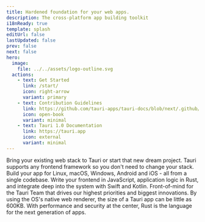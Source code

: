 ```yaml
---
title: Hardened foundation for your web apps.
description: The cross-platform app building toolkit
i18nReady: true
template: splash
editUrl: false
lastUpdated: false
prev: false
next: false
hero:
  image:
    file: ../../assets/logo-outline.svg
  actions:
    - text: Get Started
      link: /start/
      icon: right-arrow
      variant: primary
    - text: Contribution Guidelines
      link: https://github.com/tauri-apps/tauri-docs/blob/next/.github/CONTRIBUTING.md
      icon: open-book
      variant: minimal
    - text: Tauri 1.0 Documentation
      link: https://tauri.app
      icon: external
      variant: minimal
---
```



<div class="hero-bg">
	<div class="bg-logo"></div>
	<div class="bg-grad"></div>
	<div class="bg-grad-red"></div>
</div>

<CardGrid stagger>
	<Card title="Frontend Independent" icon="rocket">
		Bring your existing web stack to Tauri or start that new dream project.
		Tauri supports any frontend framework so you don't need to change your
		stack.
	</Card>
	<Card title="Cross Platform" icon="rocket">
		Build your app for Linux, macOS, Windows, Android and iOS - all from a
		single codebase.
	</Card>
	<Card title="Inter-Process Communication" icon="rocket">
		Write your frontend in JavaScript, application logic in Rust, and integrate
		deep into the system with Swift and Kotlin.
	</Card>
	<Card title="Maximum Security" icon="rocket">
		Front-of-mind for the Tauri Team that drives our highest priorities and
		biggest innovations.
	</Card>
	<Card title="Minimal Size" icon="rocket">
		By using the OS's native web renderer, the size of a Tauri app can be little
		as 600KB.
	</Card>
	<Card title="Powered by Rust" icon="rocket">
		With performance and security at the center, Rust is the language for the
		next generation of apps.
	</Card>
</CardGrid>
